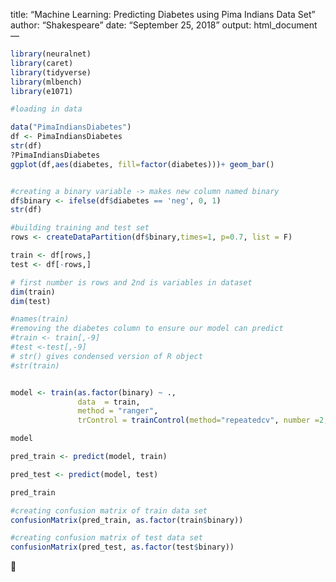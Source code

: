 title: "Machine Learning: Predicting Diabetes using Pima Indians Data Set"
author: "Shakespeare"
date: "September 25, 2018"
output: html_document
---
```{r}
library(neuralnet)
library(caret)
library(tidyverse)
library(mlbench)
library(e1071)


```
```{r}
#loading in data

data("PimaIndiansDiabetes")
df <- PimaIndiansDiabetes
str(df)
?PimaIndiansDiabetes
ggplot(df,aes(diabetes, fill=factor(diabetes)))+ geom_bar()


#creating a binary variable -> makes new column named binary
df$binary <- ifelse(df$diabetes == 'neg', 0, 1)
str(df)


```


```{r}
#building training and test set
rows <- createDataPartition(df$binary,times=1, p=0.7, list = F)

train <- df[rows,]
test <- df[-rows,]

# first number is rows and 2nd is variables in dataset
dim(train)
dim(test)
```

```{r}
#names(train)
#removing the diabetes column to ensure our model can predict
#train <- train[,-9]
#test <-test[,-9]
# str() gives condensed version of R object
#str(train)


model <- train(as.factor(binary) ~ .,
               data  = train,
               method = "ranger",
               trControl = trainControl(method="repeatedcv", number =2, repeats = 2 ))

model
```


```{r}
pred_train <- predict(model, train)

pred_test <- predict(model, test)

pred_train

#creating confusion matrix of train data set
confusionMatrix(pred_train, as.factor(train$binary))

#creating confusion matrix of test data set
confusionMatrix(pred_test, as.factor(test$binary))

```








